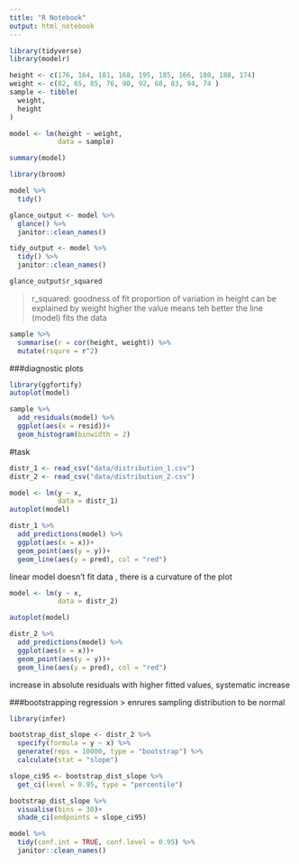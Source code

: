 ```yaml
---
title: "R Notebook"
output: html_notebook
---
```

```r
library(tidyverse)
library(modelr)
```

```r
height <- c(176, 164, 181, 168, 195, 185, 166, 180, 188, 174)
weight <- c(82, 65, 85, 76, 90, 92, 68, 83, 94, 74 )
sample <- tibble(
  weight,
  height
)
```

```r
model <- lm(height ~ weight,
            data = sample)
```
```r
summary(model)
```

```r
library(broom)
```
```r
model %>% 
  tidy()
```
```r
glance_output <- model %>% 
  glance() %>%
  janitor::clean_names()
```
```r
tidy_output <- model %>% 
  tidy() %>% 
  janitor::clean_names()
```
```r
glance_output$r_squared
```
>r_squared: goodness of fit
            proportion of variation in height can be explained by weight
            higher the value means teh better the line (model) fits the data 
            
```r
sample %>% 
  summarise(r = cor(height, weight)) %>% 
  mutate(rsqure = r^2)
```
###diagnostic plots
```r
library(ggfortify)
autoplot(model)
```
```r
sample %>% 
  add_residuals(model) %>% 
  ggplot(aes(x = resid))+
  geom_histogram(binwidth = 2)
```

#task
```r
distr_1 <- read_csv("data/distribution_1.csv")
distr_2 <- read_csv("data/distribution_2.csv")
```
```r
model <- lm(y ~ x,
            data = distr_1)
autoplot(model)
```

```r
distr_1 %>% 
  add_predictions(model) %>% 
  ggplot(aes(x = x))+
  geom_point(aes(y = y))+
  geom_line(aes(y = pred), col = "red")
```
linear model doesn't fit data , there is a curvature of the plot

```r
model <- lm(y ~ x,
            data = distr_2)

autoplot(model)

distr_2 %>% 
  add_predictions(model) %>% 
  ggplot(aes(x = x))+
  geom_point(aes(y = y))+
  geom_line(aes(y = pred), col = "red")
```
increase in absolute residuals with higher fitted values, systematic increase

###bootstrapping regression
> enrures sampling distribution to be normal

```r
library(infer)
```

```r
bootstrap_dist_slope <- distr_2 %>% 
  specify(formula = y ~ x) %>% 
  generate(reps = 10000, type = "bootstrap") %>% 
  calculate(stat = "slope")

slope_ci95 <- bootstrap_dist_slope %>% 
  get_ci(level = 0.95, type = "percentile")
```
```r
bootstrap_dist_slope %>% 
  visualise(bins = 30)+
  shade_ci(endpoints = slope_ci95)
```
```r
model %>% 
  tidy(conf.int = TRUE, conf.level = 0.95) %>% 
  janitor::clean_names()
```


